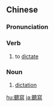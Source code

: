 {{also|听写}}
==Chinese==
{{zh-forms|s=听写}}

===Pronunciation===
{{zh-pron
|m=tīngxiě
|c=ting1 se2,ting3 se2,teng1 se2
|mn=qz,xm,zz:thiaⁿ-siá
|cat=v,n
}}

===Verb===
{{zh-verb}}

# to [[dictate]]

===Noun===
{{zh-noun}}

# [[dictation]] {{zh-mw|m:次}}
#: {{zh-x|報 聽寫|to take '''dictation'''}}
#: {{zh-x|老師 給 我們 報 聽寫。|Our teacher gave us '''dictation'''.}}

{{zh-cat|Beginning}}

[[hu:聽寫]]
[[ja:聽寫]]